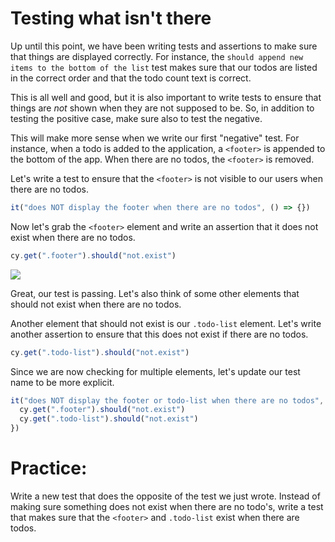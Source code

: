 # Testing what isn't there

Up until this point, we have been writing tests and assertions to make sure that things are displayed correctly. For instance, the `should append new items to the bottom of the list` test makes sure that our todos are listed in the correct order and that the todo count text is correct.

This is all well and good, but it is also important to write tests to ensure that things are _not_ shown when they are not supposed to be. So, in addition to testing the positive case, make sure also to test the negative.

This will make more sense when we write our first "negative" test. For instance, when a todo is added to the application, a `<footer>` is appended to the bottom of the app. When there are no todos, the `<footer>` is removed.

Let's write a test to ensure that the `<footer>` is not visible to our users when there are no todos.

```jsx
it("does NOT display the footer when there are no todos", () => {})
```

Now let's grab the `<footer>` element and write an assertion that it does not exist when there are no todos.

```jsx
cy.get(".footer").should("not.exist")
```

![](/images/testing-your-first-application/testing-what-isnt-there/Screen_Shot_2021-06-25_at_2.33.00_PM.png)

Great, our test is passing. Let's also think of some other elements that should not exist when there are no todos.

Another element that should not exist is our `.todo-list` element. Let's write another assertion to ensure that this does not exist if there are no todos.

```jsx
cy.get(".todo-list").should("not.exist")
```

Since we are now checking for multiple elements, let's update our test name to be more explicit.

```jsx
it("does NOT display the footer or todo-list when there are no todos", () => {
  cy.get(".footer").should("not.exist")
  cy.get(".todo-list").should("not.exist")
})
```

# Practice:

Write a new test that does the opposite of the test we just wrote. Instead of making sure something does not exist when there are no todo's, write a test that makes sure that the `<footer>` and `.todo-list` exist when there are todos.
